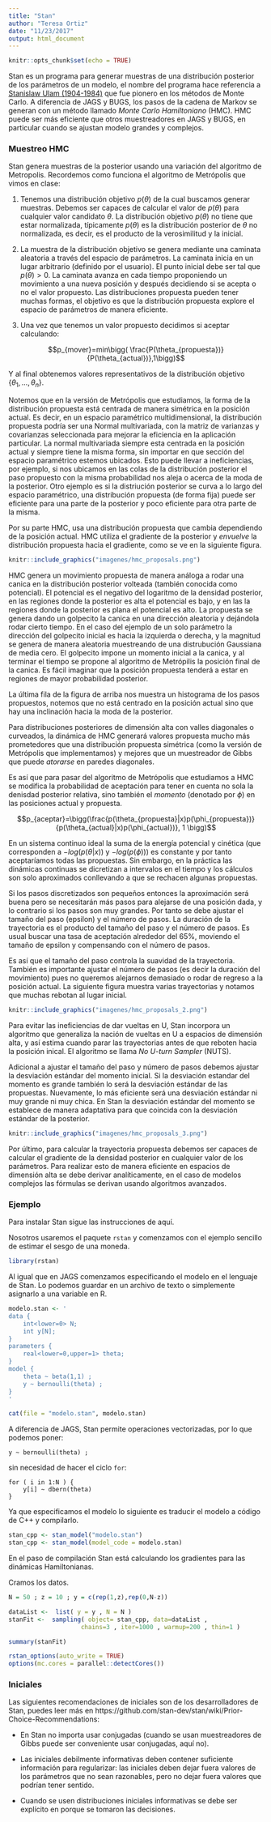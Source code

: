 ```yaml
---
title: "Stan"
author: "Teresa Ortiz"
date: "11/23/2017"
output: html_document
---
```


```r
knitr::opts_chunk$set(echo = TRUE)
```

Stan es un programa para generar muestras de una distribución posterior de los parámetros de un modelo, el nombre del programa hace referencia a [Stanislaw Ulam (1904-1984)](https://en.wikipedia.org/wiki/Stanislaw_Ulam) que fue pionero en los métodos de Monte Carlo. A diferencia de JAGS y BUGS, los pasos de la cadena de Markov se generan con un método llamado *Monte Carlo Hamiltoniano* (HMC). HMC puede ser más eficiente que otros muestreadores en JAGS y BUGS, en particular cuando se ajustan modelo grandes y complejos. 

### Muestreo HMC

Stan genera muestras de la posterior usando una variación del algoritmo de Metropolis. Recordemos como funciona el algoritmo de Metrópolis que vimos en clase:


1. Tenemos una distribución objetivo $p(\theta)$ de la cual buscamos generar
muestras. Debemos ser capaces de calcular el valor de $p(\theta)$ para cualquier
valor candidato $\theta$. La distribución objetivo $p(\theta)$ no tiene que 
estar normalizada, típicamente $p(\theta)$ es la distribución posterior de 
$\theta$ no normalizada, es decir, es el producto de la verosimilitud y la 
inicial.

2. La muestra de la distribución objetivo se genera mediante una caminata
aleatoria a través del espacio de parámetros. La caminata inicia en un lugar 
arbitrario (definido por el usuario). El punto inicial debe ser tal que 
$p(\theta)>0$. La caminata avanza en cada tiempo proponiendo un movimiento a una
nueva posición y después decidiendo si se acepta o no el valor propuesto. Las
distribuciones propuesta pueden tener muchas formas, el objetivo es que la 
distribución propuesta explore el espacio de parámetros de manera eficiente.

3. Una vez que tenemos un valor propuesto decidimos si aceptar calculando:

$$p_{mover}=min\bigg( \frac{P(\theta_{propuesta})}{P(\theta_{actual})},1\bigg)$$

Y al final obtenemos valores representativos de la distribución objetivo 
$\{\theta_1,...,\theta_n\}$.

Notemos que en la versión de Metrópolis que estudiamos, la forma de la distribución propuesta está centrada de manera simétrica en la posición actual. Es decir, en un espacio paramétrico multidimensional, la distribución propuesta podría ser una Normal multivariada, con la matriz de varianzas y covarianzas seleccionada para mejorar la eficiencia en la aplicación particular.
La normal multivariada siempre esta centrada en la posición actual y siempre tiene la misma forma, sin importar en que sección del espacio paramétrico estemos ubicados. Esto puede llevar a ineficiencias, por ejemplo, si nos ubicamos en las colas de la distribución posterior el paso propuesto con la misma probabilidad nos aleja o acerca de la moda de la posterior. Otro ejemplo es si la distriución posterior se curva a lo largo del espacio paramétrico, una distribución propuesta (de forma fija) puede ser eficiente para una parte de la posterior y poco eficiente para otra parte de la misma.

Por su parte HMC, usa una distribución propuesta que cambia dependiendo de la posición actual. HMC utiliza el gradiente de la posterior y *envuelve* la distribución propuesta hacia el gradiente, como se ve en la siguiente figura.


```r
knitr::include_graphics("imagenes/hmc_proposals.png")
```

HMC genera un movimiento propuesta de manera análoga a rodar una canica en la distribución posterior volteada (también conocida como potencial). El potencial es el negativo del logaritmo de la densidad posterior, en las regiones donde la posterior es alta el
potencial es bajo, y en las la regiones donde la posterior es plana el potencial es alto.
La propuesta se genera dando un golpecito la canica en una dirección aleatoria y dejándola rodar cierto tiempo. En el caso del ejemplo de un solo parámetro la dirección del golpecito inicial es hacia la izquierda o derecha, y la magnitud se genera de manera aleatoria muestreando de una distrubución Gaussiana de media cero. El golpecito impone un momento inicial a la canica, y al terminar el tiempo se propone al algoritmo de Metrópilis la posición final de la canica. Es fácil imaginar que la posición propuesta tenderá a estar en regiones de mayor probabilidad posterior.

La última fila de la figura de arriba nos muestra un histograma de los pasos propuestos, notemos que no está centrado en la posición actual sino que hay una inclinación hacia la moda de la posterior.


Para distribuciones posteriores de dimensión alta con valles diagonales o curveados, la dinámica de HMC generará valores propuesta mucho más prometedores que una distribución propuesta simétrica (como la versión de Metrópolis que implementamos) y mejores que un muestreador de Gibbs que puede *atorarse* en paredes diagonales.

Es así que para pasar del algoritmo de Metrópolis que estudiamos a HMC se modifica la probabilidad de aceptación para tener en cuenta no sola la denisdad posterior relativa, sino también el *momento* (denotado por $\phi$) en las posiciones actual y propuesta. 

$$p_{aceptar}=\bigg(\frac{p(\theta_{propuesta}|x)p(\phi_{propuesta})}{p(\theta_{actual}|x)p(\phi_{actual})}, 1 \bigg)$$

En un sistema continuo ideal la suma de la energía potencial y cinética (que corresponden a $-log(p(\theta|x))$ y $-log(p(\phi))$) es constante y por tanto aceptaríamos todas las propuestas. Sin embargo, en la práctica las dinámicas continuas se dicretizan a intervalos en el tiempo y los cálculos son solo aproximados conllevando a que se rechacen algunas propuestas.

Si los pasos discretizados son pequeños entonces la aproximación será buena pero se necesitarán más pasos para alejarse de una posición dada, y lo contrario si los pasos son muy grandes. Por tanto se debe ajustar el tamaño del paso (epsilon) y el número de pasos. La duración de la trayectoria es el producto del tamaño del paso y el número de pasos. Es usual buscar una tasa de aceptación alrededor del 65%, moviendo el tamaño de epsilon y compensando con el número de pasos.

Es así que el tamaño del paso controla la suavidad de la trayectoria. También es importante ajustar el número de pasos (es decir la duración del movimiento) pues no queremos alejarnos demasiado o rodar de regreso a la posición actual. La siguiente figura muestra varias trayectorias y notamos que muchas rebotan al lugar inicial. 


```r
knitr::include_graphics("imagenes/hmc_proposals_2.png")
```

Para evitar las ineficiencias de dar vueltas en U, Stan incorpora un algoritmo que generaliza la nación de vueltas en U a espacios de dimensión alta, y así estima cuando parar las trayectorias antes de que reboten hacia la posición inical. El algoritmo se llama *No U-turn Sampler* (NUTS).

Adicional a ajustar el tamaño del paso y número de pasos debemos ajustar la desviación estándar del momento inicial. Si la desviación estandar del momento es grande también lo será la desviación estándar de las propuestas. Nuevamente, lo más eficiente será una desviación estándar ni muy grande ni muy chica. En Stan la desviación estándar del momento se establece de manera adaptativa para que coincida con la desviación estándar de la posterior.


```r
knitr::include_graphics("imagenes/hmc_proposals_3.png")
```

Por último, para calcular la trayectoria propuesta debemos ser capaces de calcular el gradiente de la densidad posterior en cualquier valor de los parámetros. Para realizar esto de manera eficiente en espacios de dimensión alta se debe derivar analíticamente, en el caso de modelos complejos las fórmulas se derivan usando algoritmos avanzados.

### Ejemplo

Para instalar Stan sigue las instrucciones de aquí. 

Nosotros usaremos el paquete `rstan` y comenzamos con el ejemplo sencillo de estimar el sesgo de una moneda.

```r
library(rstan)
```

Al igual que en JAGS comenzamos especificando el modelo en el lenguaje de Stan. Lo podemos guardar en un archivo de texto o simplemente asignarlo a una variable en R.

```r
modelo.stan <- '
data {
    int<lower=0> N;
    int y[N]; 
}
parameters {
    real<lower=0,upper=1> theta;
} 
model {
    theta ~ beta(1,1) ;
    y ~ bernoulli(theta) ;
}
'

cat(file = "modelo.stan", modelo.stan)
```

A diferencia de JAGS, Stan permite operaciones vectorizadas, por lo que podemos poner:
  
    y ~ bernoulli(theta) ;
    
sin necesidad de hacer el ciclo `for`:

    for ( i in 1:N ) {
        y[i] ~ dbern(theta)
    }
    
Ya que especificamos el modelo lo siguiente es traducir el modelo a código de C++ y compilarlo.

```r
stan_cpp <- stan_model("modelo.stan")
stan_cpp <- stan_model(model_code = modelo.stan)
```

En el paso de compilación Stan está calculando los gradientes para las dinámicas Hamiltonianas.

Cramos los datos.

```r
N = 50 ; z = 10 ; y = c(rep(1,z),rep(0,N-z))

dataList <-  list( y = y , N = N )
stanFit <-  sampling( object= stan_cpp, data=dataList ,
                    chains=3 , iter=1000 , warmup=200 , thin=1 )
```


```r
summary(stanFit)
```


```r
rstan_options(auto_write = TRUE)
options(mc.cores = parallel::detectCores())
```


### Iniciales

Las siguientes recomendaciones de iniciales son de los desarrolladores de Stan, 
puedes leer más en https://github.com/stan-dev/stan/wiki/Prior-Choice-Recommendations:

* En Stan no importa usar conjugadas (cuando se usan muestreadores de Gibbs puede
ser conveniente usar conjugadas, aquí no).

* Las iniciales debilmente informativas deben contener suficiente información para regularizar: las iniciales deben dejar fuera valores de los parámetros que no sean razonables, pero no dejar fuera valores que podrían tener sentido.

* Cuando se usen distribuciones iniciales informativas se debe ser explícito en porque se tomaron las decisiones.

